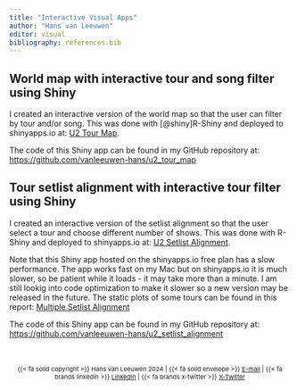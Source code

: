```yaml
---
title: "Interactive Visual Apps"
author: "Hans van Leeuwen"
editor: visual
bibliography: references.bib
---
```


## World map with interactive tour and song filter using Shiny

I created an interactive version of the world map so that the user can filter by tour and/or song. This was done with [@shiny]R-Shiny and deployed to shinyapps.io at: [U2 Tour Map](https://qjxo03-hans-van0leeuwen.shinyapps.io/u2_tour_map/).

The code of this Shiny app can be found in my GitHub repository at: <https://github.com/vanleeuwen-hans/u2_tour_map>

## Tour setlist alignment with interactive tour filter using Shiny

I created an interactive version of the setlist alignment so that the user select a tour and choose different number of shows. This was done with R-Shiny and deployed to shinyapps.io at: [U2 Setlist Alignment](https://qjxo03-hans-van0leeuwen.shinyapps.io/u2_setlist_alignment/).

Note that this Shiny app hosted on the shinyapps.io free plan has a slow performance. The app works fast on my Mac but on shinyapps.io it is much slower, so be patient while it loads - it may take more than a minute. I am still lookig into code optimization to make it slower so a new version may be released in the future. The static plots of some tours can be found in this report: [Multiple Setlist Alignment](multiple-setlist-alignment.qmd#tour-setlist-alignment)

The code of this Shiny app can be found in my GitHub repository at: <https://github.com/vanleeuwen-hans/u2_setlist_alignment>\
\
\

::: {style="text-align:center; font-size: 11px;"}
{{< fa solid copyright >}} Hans van Leeuwen 2024 \| {{< fa solid envelope >}} [E-mail](mailto:hans.data.universe@gmail.com) \| {{< fa brands linkedin >}} [LinkedIn](https://www.linkedin.com/in/vanleeuwenhans/) \| {{< fa brands x-twitter >}} [X-Twitter](https://x.com/hans444)
:::
